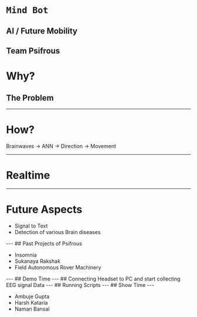 # `Mind Bot`
## AI / Future Mobility
Team Psifrous
---
# Why?
## The Problem
---
# How?
Brainwaves -> ANN -> Direction -> Movement

---
# Realtime
---
# Future Aspects

 
 
 <ul style={{listStyle: 'none'}}>
  <Appear>
    <li>Signal to Text</li>
    <li>Detection of various Brain diseases</li>
  </Appear>
</ul>
---
## Past Projects of Psifrous
<ul style={{listStyle: 'none'}}>
  <Appear>
    <li> Insomnia</li>
    <li>Sukanaya Rakshak</li>
    <li>Field Autonomous Rover Machinery</li>
  </Appear>
</ul>
---
## Demo Time
---
## Connecting Headset to PC and start collecting EEG signal Data
---
## Running Scripts
---
## Show Time
--- 
<ul style={{listStyle: 'none'}}>
  <Appear>
    <li>Ambuje Gupta</li>
    <li>Harsh Kataria</li>
    <li>Naman Bansal</li>
  </Appear>
</ul>
